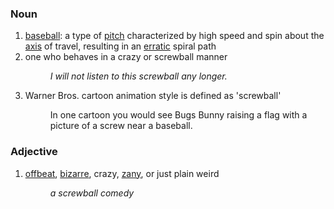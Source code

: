 === Noun ===
#[[baseball]]: a type of [[pitch]] characterized by high speed and spin about the [[axis]] of travel, resulting in an [[erratic]] spiral path
# one who behaves in a crazy or screwball manner
#: ''I will not listen to this screwball any longer.''
# Warner Bros. cartoon animation style is defined as 'screwball'
#:In one cartoon you would see Bugs Bunny raising a flag with a picture of a screw near a baseball.

=== Adjective === 
#[[offbeat]], [[bizarre]], crazy, [[zany]], or just plain weird
#: ''a screwball comedy''